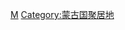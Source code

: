 {{Catnav|頁面分類|地理|国家|亚洲国家|蒙古}}
{{Catnav|頁面分類|地理|各國地理|各國城市}}
{{Catnav|頁面分類|各種主題的頁面分類|按國家分類|各國地理|各國城市}}
{{Catnav|頁面分類|人类社会|城市|各國城市}}
{{Commons category|Cities in Mongolia}}

[[Category:各國城市|M]]
[[Category:蒙古国聚居地|Category:蒙古国聚居地]]